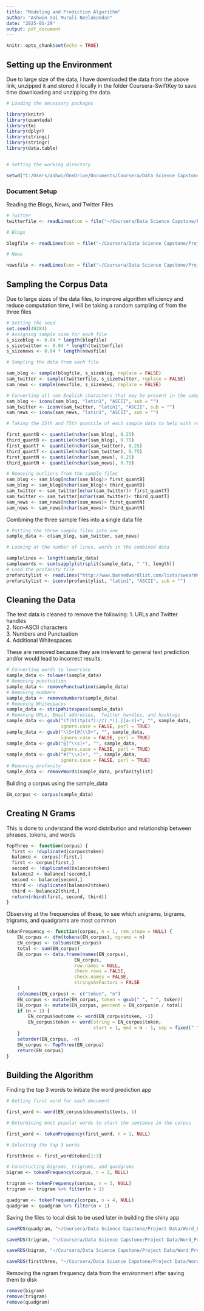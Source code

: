 ---
title: "Modeling and Prediction Algorithm"
author: "Ashwin Sai Murali Neelakandan"
date: "2025-01-29"
output: pdf_document
---

```{r setup, include=FALSE}
knitr::opts_chunk$set(echo = TRUE)
```
## Setting up the Environment

Due to large size of the data, I have downloaded the data from the above link, unzipped it and stored it locally in the folder Coursera-SwiftKey to save time downloading and unzipping the data.    

```{r, message=FALSE}

# Loading the necessary packages  

library(knitr)
library(quanteda)
library(tm)
library(dplyr)
library(stringi)
library(stringr)
library(data.table)


# Setting the working directory

setwd("C:/Users/ashwi/OneDrive/Documents/Coursera/Data Science Capstone/Project Data")
```  

### Document Setup 

Reading the Blogs, News, and Twitter Files  

```{r, cache=TRUE, include=FALSE}

# Twitter  
twitterfile <- readLines(con = file("~/Coursera/Data Science Capstone/Project Data/Coursera-SwiftKey/final/en_US/en_US.twitter.txt"), encoding = "UTF-8", skipNul = TRUE)

# Blogs

blogfile <- readLines(con = file("~/Coursera/Data Science Capstone/Project Data/Coursera-SwiftKey/final/en_US/en_US.blogs.txt"), encoding = "UTF-8", skipNul = TRUE)

# News  

newsfile <- readLines(con = file("~/Coursera/Data Science Capstone/Project Data/Coursera-SwiftKey/final/en_US/en_US.news.txt"), encoding = "UTF-8", skipNul = TRUE)
```  

## Sampling the Corpus Data  

Due to large sizes of the data files, to improve algorithm efficiency and reduce computation time, I will be taking a random sampling of from the three files

```{r, cache=TRUE}
# Setting the seed
set.seed(49284)
# Assigning sample size for each file
s_sizeblog <- 0.04 * length(blogfile)
s_sizetwitter <- 0.04 * length(twitterfile)
s_sizenews <- 0.04 * length(newsfile)

# Sampling the data from each file

sam_blog <- sample(blogfile, s_sizeblog, replace = FALSE)
sam_twitter <- sample(twitterfile, s_sizetwitter, replace = FALSE)
sam_news <- sample(newsfile, s_sizenews, replace = FALSE)

# Converting all non English characters that may be present in the sample data
sam_blog <- iconv(sam_blog, "latin1", "ASCII", sub = "")
sam_twitter <- iconv(sam_twitter, "latin1", "ASCII", sub = "")
sam_news <- iconv(sam_news, "latin1", "ASCII", sub = "")

# Taking the 25th and 75th quantile of each sample data to help with removing outliers

first_quantB <- quantile(nchar(sam_blog), 0.25)
third_quantB <- quantile(nchar(sam_blog), 0.75)
first_quantT <- quantile(nchar(sam_twitter), 0.25)
third_quantT <- quantile(nchar(sam_twitter), 0.75)
first_quantN <- quantile(nchar(sam_news), 0.25)
third_quantN <- quantile(nchar(sam_news), 0.75)

# Removing outliers from the sample files
sam_blog <- sam_blog[nchar(sam_blog)> first_quantB]
sam_blog <- sam_blog[nchar(sam_blog)< third_quantB]
sam_twitter <- sam_twitter[nchar(sam_twitter)> first_quantT]
sam_twitter <- sam_twitter[nchar(sam_twitter)< third_quantT]
sam_news <- sam_news[nchar(sam_news)> first_quantN]
sam_news <- sam_news[nchar(sam_news)< third_quantN]
```

Combining the three sample files into a single data file

```{r}
# Putting the three sample files into one
sample_data <- c(sam_blog, sam_twitter, sam_news)

# Looking at the number of lines, words in the combined data

samplelines <- length(sample_data)
samplewords <- sum(sapply(strsplit(sample_data, " "), length))
# Load the profanity file
profanitylist <- readLines("http://www.bannedwordlist.com/lists/swearWords.txt", encoding = "UTF-8", skipNul = TRUE)
profanitylist <- iconv(profanitylist, "latin1", "ASCII", sub = "")
```  

## Cleaning the Data  

The text data is cleaned to remove the following:
1. URLs and Twitter handles  
2. Non-ASCII characters  
3. Numbers and Punctuation  
4. Additional Whitespaces  
  
These are removed because they are irrelevant to general text prediction and/or would lead to incorrect results.  

```{r, cache=TRUE}
# Converting words to lowercase
sample_data <- tolower(sample_data)
# Removing punctuation
sample_data <- removePunctuation(sample_data)
# Removing numbers
sample_data <- removeNumbers(sample_data)
# Removing Whitespaces
sample_data <- stripWhitespace(sample_data)
# Removing URLs, Email addresses,  Twitter handles, and hashtags
sample_data <- gsub("(f|ht)tp(s?)://(.*)[.][a-z]+", "", sample_data, 
                    ignore.case = FALSE, perl = TRUE)
sample_data <- gsub("\\S+[@]\\S+", "", sample_data, 
                    ignore.case = FALSE, perl = TRUE)
sample_data <- gsub("@[^\\s]+", "", sample_data, 
                    ignore.case = FALSE, perl = TRUE)
sample_data <- gsub("#[^\\s]+", "", sample_data, 
                    ignore.case = FALSE, perl = TRUE)
# Removing profanity
sample_data <- removeWords(sample_data, profanitylist)
```

  
Building a corpus using the sample_data  


```{r}
EN_corpus <- corpus(sample_data)
```  

## Creating N Grams  

This is done to understand the word distribution and relationship between phrases, tokens, and words

```{r}
TopThree <- function(corpus) {
  first <- !duplicated(corpus$token)
  balance <- corpus[!first,]
  first <- corpus[first,]
  second <- !duplicated(balance$token)
  balance2 <- balance[!second,]
  second <- balance[second,]
  third <- !duplicated(balance2$token)
  third <- balance2[third,]
  return(rbind(first, second, third))
}
```
Observing  at the frequencies of these, to see which unigrams, bigrams, trigrams, and quadgrams are most common

```{r, cache=TRUE}
tokenFrequency <- function(corpus, n = 1, rem_stopw = NULL) {
    EN_corpus <- dfm(tokens(EN_corpus), ngrams = n)
    EN_corpus <- colSums(EN_corpus)
    total <- sum(EN_corpus)
    EN_corpus <- data.frame(names(EN_corpus),
                         EN_corpus,
                         row.names = NULL,
                         check.rows = FALSE,
                         check.names = FALSE,
                         stringsAsFactors = FALSE
    )
    colnames(EN_corpus) <- c("token", "n")
    EN_corpus <- mutate(EN_corpus, token = gsub("_", " ", token))
    EN_corpus <- mutate(EN_corpus, percent = EN_corpus$n / total)
    if (n > 1) {
        EN_corpus$outcome <- word(EN_corpus$token, -1)
        EN_corpus$token <- word(string = EN_corpus$token, 
                                start = 1, end = n - 1, sep = fixed(" "))
    }
    setorder(EN_corpus, -n)
    EN_corpus <- TopThree(EN_corpus)
    return(EN_corpus)
}

```

## Building the Algorithm  
  
Finding the top 3 words to initiate the word prediction app
  

```{r, cache=TRUE}

# Getting first word for each document

first_word <- word(EN_corpus$documents$texts, 1)  

# Determining most popular words to start the sentence in the corpus

first_word <- tokenFrequency(first_word, n = 1, NULL)

# Selecting the top 3 words

firstthree <- first_word$token[1:3]

# Constructing bigrams, trigrams, and quadgrams
bigram <- tokenFrequency(corpus, n = 2, NULL)

trigram <- tokenFrequency(corpus, n = 3, NULL)
trigram <- trigram %>% filter(n > 1)

quadgram <- tokenFrequency(corpus, n = 4, NULL)
quadgram <- quadgram %>% filter(n > 1)
```   

Saving the files to local disk to be used later in building the shiny app  

```{r}
saveRDS(quadgram, "~/Coursera/Data Science Capstone/Project Data/Word_Prediction_app/Quadrigram.RDS")

saveRDS(trigram, "~/Coursera/Data Science Capstone/Project Data/Word_Prediction_app/Trigram.RDS")

saveRDS(bigram, "~/Coursera/Data Science Capstone/Project Data/Word_Prediction_app/Bigram.RDS")

saveRDS(firstthree, "~/Coursera/Data Science Capstone/Project Data/Word_Prediction_app/Firstthree.RDS")
```  
  
Removing the ngram frequency data from the environment after saving them to disk
  
```{r}  
remove(bigram)
remove(trigram)
remove(quadgram)
```  

